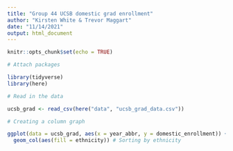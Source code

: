 ```yaml
---
title: "Group 44 UCSB domestic grad enrollment"
author: "Kirsten White & Trevor Maggart"
date: "11/14/2021"
output: html_document
---
```


```r
knitr::opts_chunk$set(echo = TRUE)
```

```r
# Attach packages

library(tidyverse)
library(here)
```
```r
# Read in the data

ucsb_grad <- read_csv(here("data", "ucsb_grad_data.csv"))
```

```r
# Creating a column graph

ggplot(data = ucsb_grad, aes(x = year_abbr, y = domestic_enrollment)) + 
  geom_col(aes(fill = ethnicity)) # Sorting by ethnicity
```
